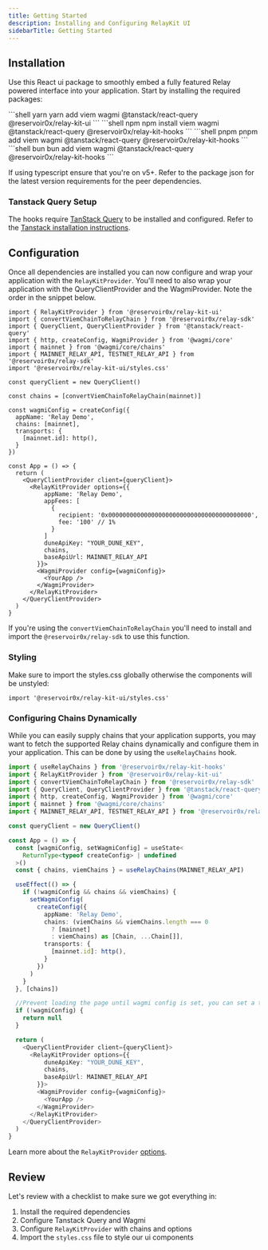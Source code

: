 ```yaml
---
title: Getting Started
description: Installing and Configuring RelayKit UI
sidebarTitle: Getting Started
---
```


## Installation 
Use this React ui package to smoothly embed a fully featured Relay powered interface into your application. Start by installing the required packages:

<CodeGroup>
```shell yarn
yarn add viem wagmi @tanstack/react-query @reservoir0x/relay-kit-ui 
```
```shell npm
npm install viem wagmi @tanstack/react-query @reservoir0x/relay-kit-hooks
```
```shell pnpm
pnpm add viem wagmi @tanstack/react-query @reservoir0x/relay-kit-hooks
```
```shell bun
bun add viem wagmi @tanstack/react-query @reservoir0x/relay-kit-hooks
```
</CodeGroup>

If using typescript ensure that you're on v5+. Refer to the package json for the latest version requirements for the peer dependencies. 

### Tanstack Query Setup
The hooks require [TanStack Query](https://tanstack.com/query/latest) to be installed and configured. Refer to the [Tanstack installation instructions](https://tanstack.com/query/latest/docs/framework/react/installation).

## Configuration

Once all dependencies are installed you can now configure and wrap your application with the `RelayKitProvider`. You'll need to also wrap your application with the QueryClientProvider and the WagmiProvider. Note the order in the snippet below.

```tsx
import { RelayKitProvider } from '@reservoir0x/relay-kit-ui'
import { convertViemChainToRelayChain } from '@reservoir0x/relay-sdk'
import { QueryClient, QueryClientProvider } from '@tanstack/react-query'
import { http, createConfig, WagmiProvider } from '@wagmi/core'
import { mainnet } from '@wagmi/core/chains'
import { MAINNET_RELAY_API, TESTNET_RELAY_API } from '@reservoir0x/relay-sdk'
import '@reservoir0x/relay-kit-ui/styles.css'

const queryClient = new QueryClient()

const chains = [convertViemChainToRelayChain(mainnet)]

const wagmiConfig = createConfig({
  appName: 'Relay Demo',
  chains: [mainnet],
  transports: {
    [mainnet.id]: http(),
  }
})

const App = () => {
  return (
    <QueryClientProvider client={queryClient}>
      <RelayKitProvider options={{
          appName: 'Relay Demo',
          appFees: [
            {
              recipient: '0x0000000000000000000000000000000000000000',
              fee: '100' // 1%
            }
          ]
          duneApiKey: "YOUR_DUNE_KEY",
          chains,
          baseApiUrl: MAINNET_RELAY_API
        }}>
        <WagmiProvider config={wagmiConfig}>
          <YourApp />
        </WagmiProvider>
      </RelayKitProvider>
    </QueryClientProvider>
  )
}
```

If you're using the `convertViemChainToRelayChain` you'll need to install and import the `@reservoir0x/relay-sdk` to use this function.

### Styling

Make sure to import the styles.css globally otherwise the components will be unstyled:

```tsx
import '@reservoir0x/relay-kit-ui/styles.css'
```

### Configuring Chains Dynamically
While you can easily supply chains that your application supports, you may want to fetch the supported Relay chains dynamically and configure them in your application. This can be done by using the `useRelayChains` hook.

```typescript
import { useRelayChains } from '@reservoir0x/relay-kit-hooks'
import { RelayKitProvider } from '@reservoir0x/relay-kit-ui'
import { convertViemChainToRelayChain } from '@reservoir0x/relay-sdk'
import { QueryClient, QueryClientProvider } from '@tanstack/react-query'
import { http, createConfig, WagmiProvider } from '@wagmi/core'
import { mainnet } from '@wagmi/core/chains'
import { MAINNET_RELAY_API, TESTNET_RELAY_API } from '@reservoir0x/relay-sdk'

const queryClient = new QueryClient()

const App = () => {
  const [wagmiConfig, setWagmiConfig] = useState<
    ReturnType<typeof createConfig> | undefined
  >()
  const { chains, viemChains } = useRelayChains(MAINNET_RELAY_API)

  useEffect(() => {
    if (!wagmiConfig && chains && viemChains) {
      setWagmiConfig(
        createConfig({
          appName: 'Relay Demo',
          chains: (viemChains && viemChains.length === 0
            ? [mainnet]
            : viemChains) as [Chain, ...Chain[]],
          transports: {
            [mainnet.id]: http(),
          }
        })
      )
    }
  }, [chains])

  //Prevent loading the page until wagmi config is set, you can set a temporary config to swap out later to unblock the ui
  if (!wagmiConfig) {
    return null
  }

  return (
    <QueryClientProvider client={queryClient}>
      <RelayKitProvider options={{
          duneApiKey: "YOUR_DUNE_KEY",
          chains,
          baseApiUrl: MAINNET_RELAY_API
        }}>
        <WagmiProvider config={wagmiConfig}>
          <YourApp />
        </WagmiProvider>
      </RelayKitProvider>
    </QueryClientProvider>
  )
}
```

Learn more about the `RelayKitProvider` [options](/references/relay-kit/ui/relay-kit-provider).

## Review
Let's review with a checklist to make sure we got everything in:
1. Install the required dependencies
2. Configure Tanstack Query and Wagmi
3. Configure `RelayKitProvider` with chains and options
4. Import the `styles.css` file to style our ui components
